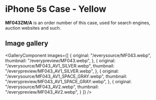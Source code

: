 
# iPhone 5s Case - Yellow

<Callout type='info' emoji='👉🏻'>**MF043ZM/A** is an order number of this case, used for search engines, auction websites and such.</Callout>

## Image gallery

<GalleryComponent
    images={[
      {
        original: "/everysource/MF043.webp",
        thumbnail: "/everypreview/MF043.webp",
      },
      {
        original: "/everysource/MF043_AV1_SILVER.webp",
        thumbnail: "/everypreview/MF043_AV1_SILVER.webp",
      },
      {
        original: "/everysource/MF043_AV1_SPACE_GRAY.webp",
        thumbnail: "/everypreview/MF043_AV1_SPACE_GRAY.webp",
      },
      {
        original: "/everysource/MF043_AV2.webp",
        thumbnail: "/everypreview/MF043_AV2.webp",
      }
    ]}
  />
